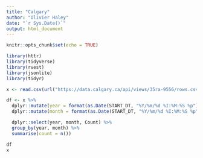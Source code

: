 ```yaml
---
title: "Calgary"
author: "Olivier Haley"
date: "`r Sys.Date()`"
output: html_document
---
```


```r
knitr::opts_chunk$set(echo = TRUE)
```


```r
library(httr)
library(tidyverse)
library(rvest)
library(jsonlite)
library(tidyr)
```

```r
x <- read.csv(url("https://data.calgary.ca/api/views/35ra-9556/rows.csv?accessType=DOWNLOAD")) 
```

```r
df <- x %>% 
  dplyr::mutate(year = format(as.Date(START_DT, "%Y/%m/%d %I:%M:%S %p"), "%Y")) %>% 
  dplyr::mutate(month = format(as.Date(START_DT, "%Y/%m/%d %I:%M:%S %p"), "%m")) %>% 

  dplyr::select(year, month, Count) %>% 
  group_by(year, month) %>% 
  summarise(count = n())

df
x
```